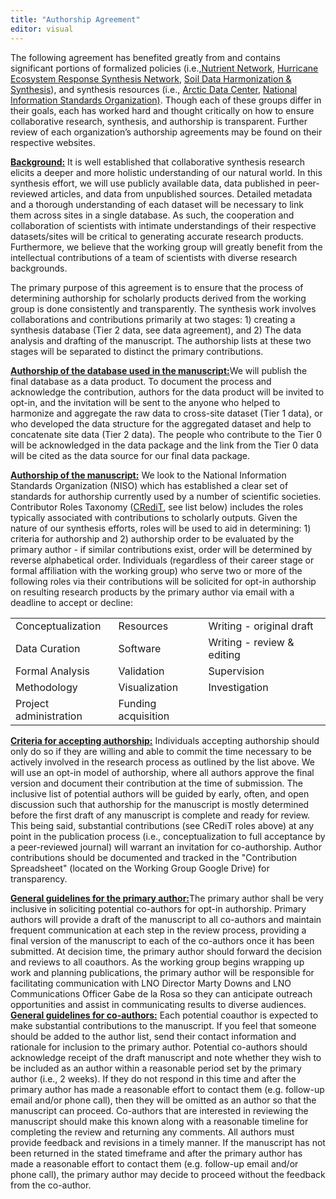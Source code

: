 ```yaml
---
title: "Authorship Agreement"
editor: visual
---
```


The following agreement has benefited greatly from and contains significant portions of formalized policies (i.e.,[ Nutrient Network](https://nutnet.org/), [Hurricane Ecosystem Response Synthesis Network](https://www.vims.edu/research/units/programs/hers_rcn/index.php), [Soil Data Harmonization & Synthesis](https://lter.github.io/som-website/index.html)), and synthesis resources (i.e., [Arctic Data Center](https://arcticdata.io/), [National Information Standards Organization)](https://www.niso.org/). Though each of these groups differ in their goals, each has worked hard and thought critically on how to ensure collaborative research, synthesis, and authorship is transparent. Further review of each organization's authorship agreements may be found on their respective websites. 

[**Background:**]{.underline} It is well established that collaborative synthesis research elicits a deeper and more holistic understanding of our natural world. In this synthesis effort, we will use publicly available data, data published in peer-reviewed articles, and data from unpublished sources. Detailed metadata and a thorough understanding of each dataset will be necessary to link them across sites in a single database. As such, the cooperation and collaboration of scientists with intimate understandings of their respective datasets/sites will be critical to generating accurate research products. Furthermore, we believe that the working group will greatly benefit from the intellectual contributions of a team of scientists with diverse research backgrounds.

The primary purpose of this agreement is to ensure that the process of determining authorship for scholarly products derived from the working group is done consistently and transparently. The synthesis work involves collaborations and contributions primarily at two stages: 1) creating a synthesis database (Tier 2 data, see data agreement), and 2) The data analysis and drafting of the manuscript. The authorship lists at these two stages will be separated to distinct the primary contributions. 

[**Authorship of the database used in the manuscript:**]{.underline}We will publish the final database as a data product. To document the process and acknowledge the contribution, authors for the data product will be invited to opt-in, and the invitation will be sent to the anyone who helped to harmonize and aggregate the raw data to cross-site dataset (Tier 1 data), or who developed the data structure for the aggregated dataset and help to concatenate site data (Tier 2 data). The people who contribute to the Tier 0 will be acknowledged in the data package and the link from the Tier 0 data will be cited as the data source for our final data package. 

[**Authorship of the manuscript:**]{.underline} We look to the National Information Standards Organization (NISO) which has established a clear set of standards for authorship currently used by a number of scientific societies. Contributor Roles Taxonomy ([CRediT](https://credit.niso.org/), see list below) includes the roles typically associated with contributions to scholarly outputs. Given the nature of our synthesis efforts, roles will be used to aid in determining: 1) criteria for authorship and 2) authorship order to be evaluated by the primary author - if similar contributions exist, order will be determined by reverse alphabetical order. Individuals (regardless of their career stage or formal affiliation with the working group) who serve two or more of the following roles via their contributions will be solicited for opt-in authorship on resulting research products by the primary author via email with a deadline to accept or decline:

|                        |                     |                            |
|------------------------|---------------------|----------------------------|
| Conceptualization      | Resources           | Writing - original draft   |
| Data Curation          | Software            | Writing - review & editing |
| Formal Analysis        | Validation          | Supervision                |
| Methodology            | Visualization       | Investigation              |
| Project administration | Funding acquisition |                            |

[**Criteria for accepting authorship:**]{.underline} Individuals accepting authorship should only do so if they are willing and able to commit the time necessary to be actively involved in the research process as outlined by the list above. We will use an opt-in model of authorship, where all authors approve the final version and document their contribution at the time of submission. The inclusive list of potential authors will be guided by early, often, and open discussion such that authorship for the manuscript is mostly determined before the first draft of any manuscript is complete and ready for review. This being said, substantial contributions (see CRediT roles above) at any point in the publication process (i.e., conceptualization to full acceptance by a peer-reviewed journal) will warrant an invitation for co-authorship. Author contributions should be documented and tracked in the \"Contribution Spreadsheet\" (located on the Working Group Google Drive) for transparency.  

[**General guidelines for the primary author:**]{.underline}The primary author shall be very inclusive in soliciting potential co-authors for opt-in authorship. Primary authors will provide a draft of the manuscript to all co-authors and maintain frequent communication at each step in the review process, providing a final version of the manuscript to each of the co-authors once it has been submitted. At decision time, the primary author should forward the decision and reviews to all coauthors. As the working group begins wrapping up work and planning publications, the primary author will be responsible for facilitating communication with LNO Director Marty Downs and LNO Communications Officer Gabe de la Rosa so they can anticipate outreach opportunities and assist in communicating results to diverse audiences. \
[**General guidelines for co-authors:**]{.underline} Each potential coauthor is expected to make substantial contributions to the manuscript. If you feel that someone should be added to the author list, send their contact information and rationale for inclusion to the primary author. Potential co-authors should acknowledge receipt of the draft manuscript and note whether they wish to be included as an author within a reasonable period set by the primary author (i.e., 2 weeks). If they do not respond in this time and after the primary author has made a reasonable effort to contact them (e.g. follow-up email and/or phone call), then they will be omitted as an author so that the manuscript can proceed. Co-authors that are interested in reviewing the manuscript should make this known along with a reasonable timeline for completing the review and returning any comments. All authors must provide feedback and revisions in a timely manner. If the manuscript has not been returned in the stated timeframe and after the primary author has made a reasonable effort to contact them (e.g. follow-up email and/or phone call), the primary author may decide to proceed without the feedback from the co-author.
